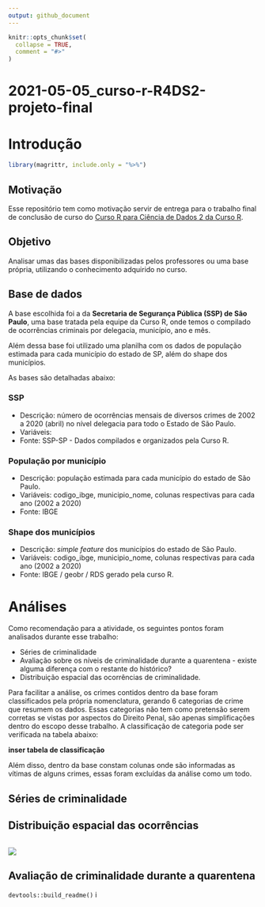 ```yaml
---
output: github_document
---
```


<!-- README.md is generated from README.Rmd. Please edit that file -->

```r
knitr::opts_chunk$set(
  collapse = TRUE,
  comment = "#>"
)
```

# 2021-05-05_curso-r-R4DS2-projeto-final

<!-- badges: start -->

<!-- badges: end -->

# Introdução

```r
library(magrittr, include.only = "%>%")

```

## Motivação

Esse repositório tem como motivação servir de entrega para o trabalho final de conclusão de curso do [Curso R para Ciência de Dados 2 da Curso R](https://curso-r.com/cursos/r4ds-2/).

## Objetivo

Analisar umas das bases disponibilizadas pelos professores ou uma base própria, utilizando o conhecimento adquirido no curso.

## Base de dados

A base escolhida foi a da **Secretaria de Segurança Pública (SSP) de São Paulo**, uma base tratada pela equipe da Curso R, onde temos o compilado de ocorrências criminais por delegacia, município, ano e mês.

Além dessa base foi utilizado uma planilha com os dados de população estimada para cada município do estado de SP, além do shape dos municípios.

As bases são detalhadas abaixo:

### SSP

-   Descrição: número de ocorrências mensais de diversos crimes de 2002 a 2020 (abril) no nível delegacia para todo o Estado de São Paulo.
-   Variáveis:
-   Fonte: SSP-SP - Dados compilados e organizados pela Curso R.

### População por município

-   Descrição: população estimada para cada município do estado de São Paulo.
-   Variáveis: codigo_ibge, municipio_nome, colunas respectivas para cada ano (2002 a 2020)
-   Fonte: IBGE

### Shape dos municípios

-   Descrição: *simple feature* dos municípios do estado de São Paulo.
-   Variáveis: codigo_ibge, municipio_nome, colunas respectivas para cada ano (2002 a 2020)
-   Fonte: IBGE / geobr / RDS gerado pela curso R.

# Análises

Como recomendação para a atividade, os seguintes pontos foram analisados durante esse trabalho:

-   Séries de criminalidade
-   Avaliação sobre os níveis de criminalidade durante a quarentena - existe alguma diferença com o restante do histórico?
-   Distribuição espacial das ocorrências de criminalidade.

Para facilitar a análise, os crimes contidos dentro da base foram classificados pela própria nomenclatura, gerando 6 categorias de crime que resumem os dados. Essas categorias não tem como pretensão serem corretas se vistas por aspectos do Direito Penal, são apenas simplificações dentro do escopo desse trabalho. A classificação de categoria pode ser verificada na tabela abaixo:

**inser tabela de classificação**

Além disso, dentro da base constam colunas onde são informadas as vítimas de alguns crimes, essas foram excluídas da análise como um todo.

## Séries de criminalidade

## Distribuição espacial das ocorrências

```r


```

![](https://github.com/maykongpedro/2021-05-05_curso-r-R4DS2-projeto-final/blob/master/docs/mapa_geral_cm.png)

## Avaliação de criminalidade durante a quarentena

`devtools::build_readme()` i

```r

```
